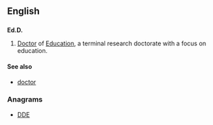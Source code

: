 ==English==

==={{abbreviation}}===
'''Ed.D.'''

# [[doctor|Doctor]] of [[education|Education]], a terminal research doctorate with a focus on education.

====See also====
* [[doctor]]

===Anagrams===
* [[DDE#English|DDE]]